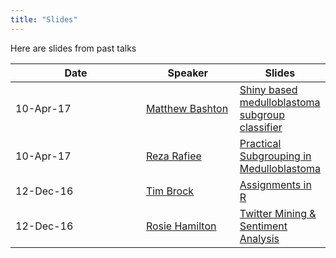 ```yaml
---
title: "Slides"
---
```


Here are slides from past talks


Date        | Speaker  | Slides
----------- | -------- | -------
10-Apr-17   | [Matthew Bashton](https://twitter.com/mattbashton) | [Shiny based medulloblastoma subgroup classifier](files/MattBashton_R_NE_talk.pdf)
10-Apr-17    | [Reza Rafiee](https://twitter.com/gh_rafiee) | [Practical Subgrouping in Medulloblastoma](files/RezaRafiee_MIMIC_100417.pdf)
12-Dec-16   | [Tim Brock](https://twitter.com/TimBrock_DtD) | [Assignments in R](http://datatodisplay.com/scrapbook/assignments/)
12-Dec-16   |  [Rosie Hamilton](https://twitter.com/Rosicadia) | [Twitter Mining & Sentiment Analysis](files/twittermining.odp)
